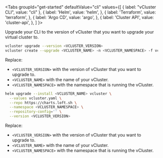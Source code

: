

<Tabs
  groupId="get-started"
  defaultValue="cli"
  values={[
	{ label: "vCluster CLI", value: "cli" },
    { label: 'Helm', value: 'helm', },
    { label: 'Terraform', value: 'terraform', },
    { label: 'Argo CD', value: 'argo', },
    { label: 'Cluster API', value: 'cluster-api', },
  ]
}>
<TabItem value="cli">

Upgrade your CLI to the version of vCluster that you want to upgrade your virtual cluster to.

```bash
vcluster upgrade --version <VCLUSTER_VERSION>
vcluster create --upgrade <VCLUSTER_NAME> -n <VCLUSTER_NAMESPACE> -f vcluster.yaml
```

Replace:

- `<VCLUSTER_VERSION>` with the version of vCluster that you want to upgrade to.
- `<VCLUSTER_NAME>` with the name of your vCluster.
- `<VCLUSTER_NAMESPACE>` with the namespace that is running the vCluster.

</TabItem>
<TabItem value="helm">

```bash
helm upgrade --install <VCLUSTER_NAME> vcluster \
  --values vcluster.yaml \
  --repo https://charts.loft.sh \
  --namespace <VCLUSTER_NAMESPACE> \
  --repository-config='' \
  --version <VCLUSTER_VERSION>
```

Replace:

- `<VCLUSTER_VERSION>` with the version of vCluster that you want to upgrade to.
- `<VCLUSTER_NAME>` with the name of your vCluster.
- `<VCLUSTER_NAMESPACE>` with the namespace that is running the vCluster.

</TabItem>
<TabItem value="terraform">

<Flow>
  <!--<Step>

    Update the `main.tf` file.

      <CodeBlock language="hcl">{TerraformDeploy}</CodeBlock>

    Replace:
    - `$RESOURCE_NAME` with the name of the local resource that you deployed. 
    - `$VCLUSTER_NAME` with the name of your vCluster.
    - `$VCLUSTER_NAMESPACE` with the namespace that is running the vCluster.
    - `$VCLUSTER_VERSION` with the version of vCluster that you want to upgrade to.

  </Step>-->
  <Step>

    Generate a new plan.

      ```bash
      terraform plan
      ```

    Verify that the provider can access your cluster and that the proposed changes are correct.

  </Step>
  <Step>
    Upgrade your vCluster.

    ```bash
    terraform apply
    ```
  </Step>
</Flow>

</TabItem>
<TabItem value="argo">

<Flow>
  <Step>
    Update ArgoCD `Application` file to update the version that you want to upgrade to.

    ```yaml
    apiVersion: argoproj.io/v1alpha1
    kind: Application
    metadata:
      name: <VCLUSTER_NAME>
      namespace: argocd
    spec:
      project: default
      source:
        chart: vcluster
        repoURL: https://charts.loft.sh
        targetRevision: <VCLUSTER_VERSION>
        helm:
          releaseName: <VCLUSTER_NAME>
          valueFiles:
            - vcluster.yaml
      destination:
        server: https://kubernetes.default.svc
        namespace: <VCLUSTER_NAMESPACE>
    ```

    Replace:
    
    - `<VCLUSTER_NAME>` with the name of your vCluster.
    - `<VCLUSTER_VERSION>` with the version of vCluster that you want to upgrade to.
    - `<VCLUSTER_NAMESPACE>` with the namespace that is running the vCluster.

  </Step>
  
  <Step>

    Commit and push this updated file to your configured ArgoCD repository.
    <p></p>
    (Optional) Commit and push an updated `vcluster.yaml` file to your configured ArgoCD repository.
      
  </Step>
  <Step>

    Synchronize your ArgoCD repository with your configured cluster.
    
  </Step>
</Flow>



</TabItem>
<TabItem value="cluster-api">

Learn more about [Cluster API Provider for vCluster](https://github.com/loft-sh/cluster-api-provider-vcluster).

<Flow>
<Step>

   Install the vCluster provider.

   ```bash
   clusterctl init --infrastructure vcluster:v0.2.0
   ```
</Step>
<Step>

   Export environment variables to be used by the cluster API provider to create an updated manifest. The manifest will be applied to your Kubernetes
   cluster, which will update your vCluster with the updated configuration options.
   
   ```bash
    # Replace <VCLUSTER_NAME> and <VCLUSTER_NAMESPACE> with values of the vCluster that you are updating
    export CLUSTER_NAME=<VCLUSTER_NAME>
    export CLUSTER_NAMESPACE=<VCLUSTER_NAMESPACE>

    # Since the vcluster.yaml has changed, you'll need to re-export it to the updated vcluster.yaml
    export VCLUSTER_YAML=$(awk '{printf "%s\\n", $0}' vcluster.yaml)
    
    # Set what version of vCluster that you want to update to
    export CHART_VERSION=<VCLUSTER_VERSION>
    ```
    
    Replace:

    - `<VCLUSTER_NAME>` with the name of your running vCluster.
    - `<VCLUSTER_NAMESPACE>` with the namespace that is running the vCluster.
    - `<VCLUSTER_VERSION>` with the version of vCluster that you want to upgrade to.

</Step> 
<Step>
  Regenerate the manifest and apply the updated manifest.

   ```bash
    clusterctl generate cluster ${CLUSTER_NAME} \
      --infrastructure vcluster \
      --target-namespace ${CLUSTER_NAMESPACE} \
       | kubectl apply -f -
    ```

:::note Kubernetes Version
The Kubernetes version for the vCluster is not set at the CAPI provider command. It is configured the `vcluster.yaml` file based on your Kubernetes distribution.
:::

</Step>
<Step>
   Wait for vCluster to be updated by watching for the vCluster custom resource to report a `ready` status.

   ```bash
   kubectl wait --for=condition=ready vcluster -n $CLUSTER_NAMESPACE $CLUSTER_NAME --timeout=300s
   ```
</Step>
</Flow>

</TabItem>
</Tabs>
